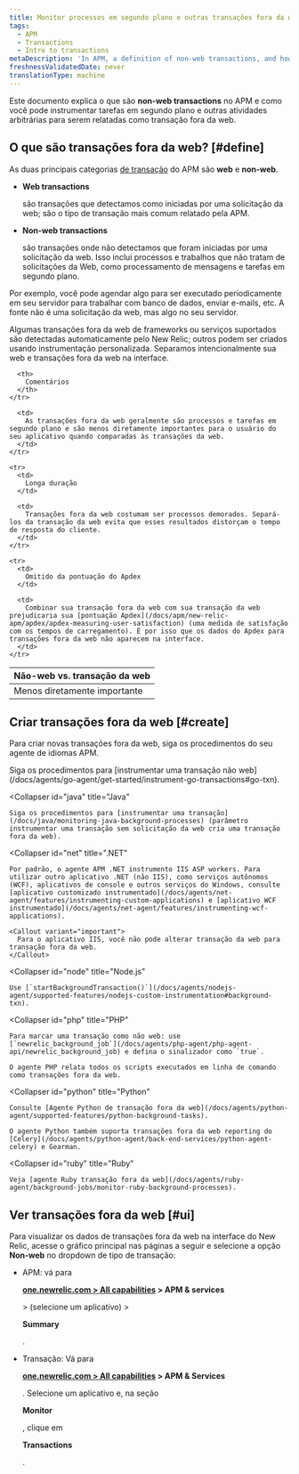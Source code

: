 ```yaml
---
title: Monitor processos em segundo plano e outras transações fora da web
tags:
  - APM
  - Transactions
  - Intro to transactions
metaDescription: 'In APM, a definition of non-web transactions, and how to custom instrument background tasks and other activity as non-web transactions.'
freshnessValidatedDate: never
translationType: machine
---
```


Este documento explica o que são <DoNotTranslate>**non-web transactions**</DoNotTranslate> no APM e como você pode instrumentar tarefas em segundo plano e outras atividades arbitrárias para serem relatadas como transação fora da web.

## O que são transações fora da web? [#define]

As duas principais categorias [de transação](/docs/apm/transactions/intro-transactions/transactions-new-relic-apm) do APM são <DoNotTranslate>**web**</DoNotTranslate> e <DoNotTranslate>**non-web**</DoNotTranslate>.

* <DoNotTranslate>**Web transactions**</DoNotTranslate>

  são transações que detectamos como iniciadas por uma solicitação da web; são o tipo de transação mais comum relatado pela APM.

* <DoNotTranslate>**Non-web transactions**</DoNotTranslate>

  são transações onde não detectamos que foram iniciadas por uma solicitação da web. Isso inclui processos e trabalhos que não tratam de solicitações da Web, como processamento de mensagens e tarefas em segundo plano.

Por exemplo, você pode agendar algo para ser executado periodicamente em seu servidor para trabalhar com banco de dados, enviar e-mails, etc. A fonte não é uma solicitação da web, mas algo no seu servidor.

Algumas transações fora da web de frameworks ou serviços suportados são detectadas automaticamente pelo New Relic; outros podem ser criados usando instrumentação personalizada. Separamos intencionalmente sua web e transações fora da web na interface.

<table>
  <thead>
    <tr>
      <th style={{ width: "200px" }}>
        Não-web vs. transação da web
      </th>

      <th>
        Comentários
      </th>
    </tr>
  </thead>

  <tbody>
    <tr>
      <td>
        Menos diretamente importante
      </td>

      <td>
        As transações fora da web geralmente são processos e tarefas em segundo plano e são menos diretamente importantes para o usuário do seu aplicativo quando comparadas às transações da web.
      </td>
    </tr>

    <tr>
      <td>
        Longa duração
      </td>

      <td>
        Transações fora da web costumam ser processos demorados. Separá-los da transação da web evita que esses resultados distorçam o tempo de resposta do cliente.
      </td>
    </tr>

    <tr>
      <td>
        Omitido da pontuação do Apdex
      </td>

      <td>
        Combinar sua transação fora da web com sua transação da web prejudicaria sua [pontuação Apdex](/docs/apm/new-relic-apm/apdex/apdex-measuring-user-satisfaction) (uma medida de satisfação com os tempos de carregamento). É por isso que os dados do Apdex para transações fora da web não aparecem na interface.
      </td>
    </tr>
  </tbody>
</table>

## Criar transações fora da web [#create]

Para criar novas transações fora da web, siga os procedimentos do seu agente de idiomas APM.

<CollapserGroup>
  <Collapser
    id="go"
    title="Go"
  >
    Siga os procedimentos para [instrumentar uma transação não web](/docs/agents/go-agent/get-started/instrument-go-transactions#go-txn).
  </Collapser>

  <Collapser
    id="java"
    title="Java"
  >
    Siga os procedimentos para [instrumentar uma transação](/docs/java/monitoring-java-background-processes) (parâmetro instrumentar uma transação sem solicitação da web cria uma transação fora da web).
  </Collapser>

  <Collapser
    id="net"
    title=".NET"
  >
    Por padrão, o agente APM .NET instrumento IIS ASP workers. Para utilizar outro aplicativo .NET (não IIS), como serviços autônomos (WCF), aplicativos de console e outros serviços do Windows, consulte [aplicativo customizado instrumentado](/docs/agents/net-agent/features/instrumenting-custom-applications) e [aplicativo WCF instrumentado](/docs/agents/net-agent/features/instrumenting-wcf-applications).

    <Callout variant="important">
      Para o aplicativo IIS, você não pode alterar transação da web para transação fora da web.
    </Callout>
  </Collapser>

  <Collapser
    id="node"
    title="Node.js"
  >
    Use [`startBackgroundTransaction()`](/docs/agents/nodejs-agent/supported-features/nodejs-custom-instrumentation#background-txn).
  </Collapser>

  <Collapser
    id="php"
    title="PHP"
  >
    Para marcar uma transação como não web: use [`newrelic_background_job`](/docs/agents/php-agent/php-agent-api/newrelic_background_job) e defina o sinalizador como `true`.

    O agente PHP relata todos os scripts executados em linha de comando como transações fora da web.
  </Collapser>

  <Collapser
    id="python"
    title="Python"
  >
    Consulte [Agente Python de transação fora da web](/docs/agents/python-agent/supported-features/python-background-tasks).

    O agente Python também suporta transações fora da web reporting do [Celery](/docs/agents/python-agent/back-end-services/python-agent-celery) e Gearman.
  </Collapser>

  <Collapser
    id="ruby"
    title="Ruby"
  >
    Veja [agente Ruby transação fora da web](/docs/agents/ruby-agent/background-jobs/monitor-ruby-background-processes).
  </Collapser>
</CollapserGroup>

## Ver transações fora da web [#ui]

Para visualizar os dados de transações fora da web na interface do New Relic, acesse o gráfico principal nas páginas a seguir e selecione a opção <DoNotTranslate>**Non-web**</DoNotTranslate> no dropdown de tipo de transação:

* APM: vá para

  <DoNotTranslate>**[one.newrelic.com > All capabilities](https://one.newrelic.com/all-capabilities) > APM & services**</DoNotTranslate>

  \> (selecione um aplicativo) >

  <DoNotTranslate>**Summary**</DoNotTranslate>

  .

* Transação: Vá para

  <DoNotTranslate>**[one.newrelic.com > All capabilities](https://one.newrelic.com/all-capabilities) > APM & Services**</DoNotTranslate>

  . Selecione um aplicativo e, na seção

  <DoNotTranslate>**Monitor**</DoNotTranslate>

  , clique em

  <DoNotTranslate>**Transactions**</DoNotTranslate>

  .
